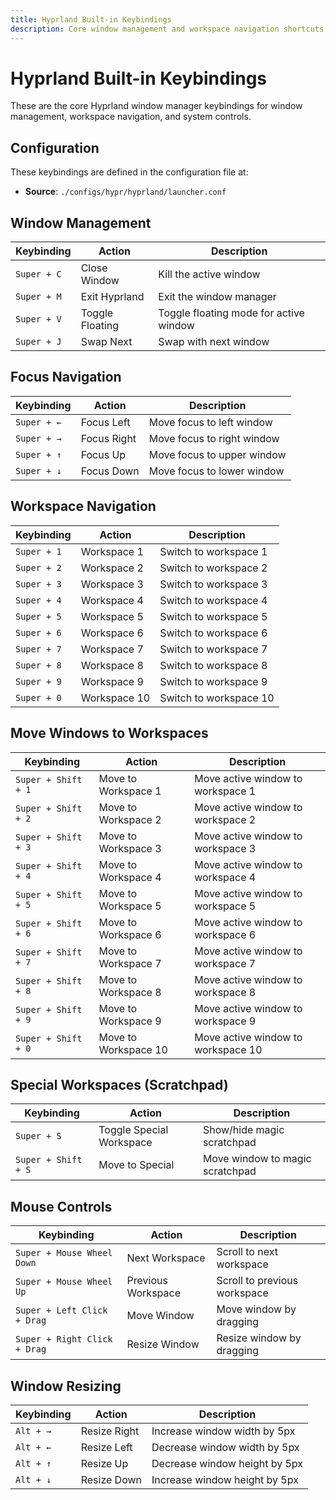 ```yaml
---
title: Hyprland Built-in Keybindings
description: Core window management and workspace navigation shortcuts
---
```


# Hyprland Built-in Keybindings

These are the core Hyprland window manager keybindings for window management, workspace navigation, and system controls.

## Configuration

These keybindings are defined in the configuration file at:

- **Source**: `./configs/hypr/hyprland/launcher.conf`

## Window Management

| Keybinding | Action | Description |
|------------|---------|-------------|
| `Super + C` | Close Window | Kill the active window |
| `Super + M` | Exit Hyprland | Exit the window manager |
| `Super + V` | Toggle Floating | Toggle floating mode for active window |
| `Super + J` | Swap Next | Swap with next window |

## Focus Navigation

| Keybinding | Action | Description |
|------------|---------|-------------|
| `Super + ←` | Focus Left | Move focus to left window |
| `Super + →` | Focus Right | Move focus to right window |
| `Super + ↑` | Focus Up | Move focus to upper window |
| `Super + ↓` | Focus Down | Move focus to lower window |

## Workspace Navigation

| Keybinding | Action | Description |
|------------|---------|-------------|
| `Super + 1` | Workspace 1 | Switch to workspace 1 |
| `Super + 2` | Workspace 2 | Switch to workspace 2 |
| `Super + 3` | Workspace 3 | Switch to workspace 3 |
| `Super + 4` | Workspace 4 | Switch to workspace 4 |
| `Super + 5` | Workspace 5 | Switch to workspace 5 |
| `Super + 6` | Workspace 6 | Switch to workspace 6 |
| `Super + 7` | Workspace 7 | Switch to workspace 7 |
| `Super + 8` | Workspace 8 | Switch to workspace 8 |
| `Super + 9` | Workspace 9 | Switch to workspace 9 |
| `Super + 0` | Workspace 10 | Switch to workspace 10 |

## Move Windows to Workspaces

| Keybinding | Action | Description |
|------------|---------|-------------|
| `Super + Shift + 1` | Move to Workspace 1 | Move active window to workspace 1 |
| `Super + Shift + 2` | Move to Workspace 2 | Move active window to workspace 2 |
| `Super + Shift + 3` | Move to Workspace 3 | Move active window to workspace 3 |
| `Super + Shift + 4` | Move to Workspace 4 | Move active window to workspace 4 |
| `Super + Shift + 5` | Move to Workspace 5 | Move active window to workspace 5 |
| `Super + Shift + 6` | Move to Workspace 6 | Move active window to workspace 6 |
| `Super + Shift + 7` | Move to Workspace 7 | Move active window to workspace 7 |
| `Super + Shift + 8` | Move to Workspace 8 | Move active window to workspace 8 |
| `Super + Shift + 9` | Move to Workspace 9 | Move active window to workspace 9 |
| `Super + Shift + 0` | Move to Workspace 10 | Move active window to workspace 10 |

## Special Workspaces (Scratchpad)

| Keybinding | Action | Description |
|------------|---------|-------------|
| `Super + S` | Toggle Special Workspace | Show/hide magic scratchpad |
| `Super + Shift + S` | Move to Special | Move window to magic scratchpad |

## Mouse Controls

| Keybinding | Action | Description |
|------------|---------|-------------|
| `Super + Mouse Wheel Down` | Next Workspace | Scroll to next workspace |
| `Super + Mouse Wheel Up` | Previous Workspace | Scroll to previous workspace |
| `Super + Left Click + Drag` | Move Window | Move window by dragging |
| `Super + Right Click + Drag` | Resize Window | Resize window by dragging |

## Window Resizing

| Keybinding | Action | Description |
|------------|---------|-------------|
| `Alt + →` | Resize Right | Increase window width by 5px |
| `Alt + ←` | Resize Left | Decrease window width by 5px |
| `Alt + ↑` | Resize Up | Decrease window height by 5px |
| `Alt + ↓` | Resize Down | Increase window height by 5px |